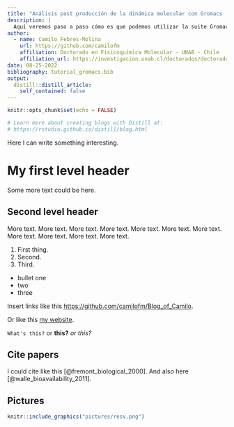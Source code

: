 ```yaml
---
title: "Análisis post producción de la dinámica molecular con Gromacs - Tutorial"
description: |
  Aquí veremos paso a paso cómo es que podemos utilizar la suite Gromacs para el análisis post producción de una dinámica molecular realizada con los programas Gromacs, CHARMM o NAMD.
author:
  - name: Camilo Febres-Molina 
    url: https://github.com/camilofm
    affiliation: Doctorado en Fisicoquímica Molecular - UNAB - Chile
    affiliation_url: https://investigacion.unab.cl/doctorados/doctorado-en-fisicoquimica-molecular/
date: 08-25-2022
bibliography: tutorial_gromacs.bib
output:
  distill::distill_article:
    self_contained: false
---
```


```r
knitr::opts_chunk$set(echo = FALSE)

# Learn more about creating blogs with Distill at:
# https://rstudio.github.io/distill/blog.html

```

Here I can write something interesting.

# My first level header

Some more text could be here.

## Second level header

More text. More text. More text. More text. More text. More text. More text. More text. More text. More text. More text.

1. First thing.
2. Second.
3. Third.

- bullet one
- two
- three

Insert links like this <https://github.com/camilofm/Blog_of_Camilo>.

Or like this [my website](https://github.com/camilofm/Blog_of_Camilo).

```What's this?``` or **this?** _or this?_

## Cite papers

I could cite like this [@fremont_biological_2000]. And also here [@walle_bioavailability_2011].

## Pictures

```r
knitr::include_graphics("pictures/resv.png")
```

